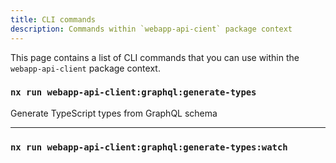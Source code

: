 ```yaml
---
title: CLI commands
description: Commands within `webapp-api-cient` package context
---
```


This page contains a list of CLI commands that you can use within the `webapp-api-client` package context.

### `nx run webapp-api-client:graphql:generate-types`

Generate TypeScript types from GraphQL schema

---

### `nx run webapp-api-client:graphql:generate-types:watch`

